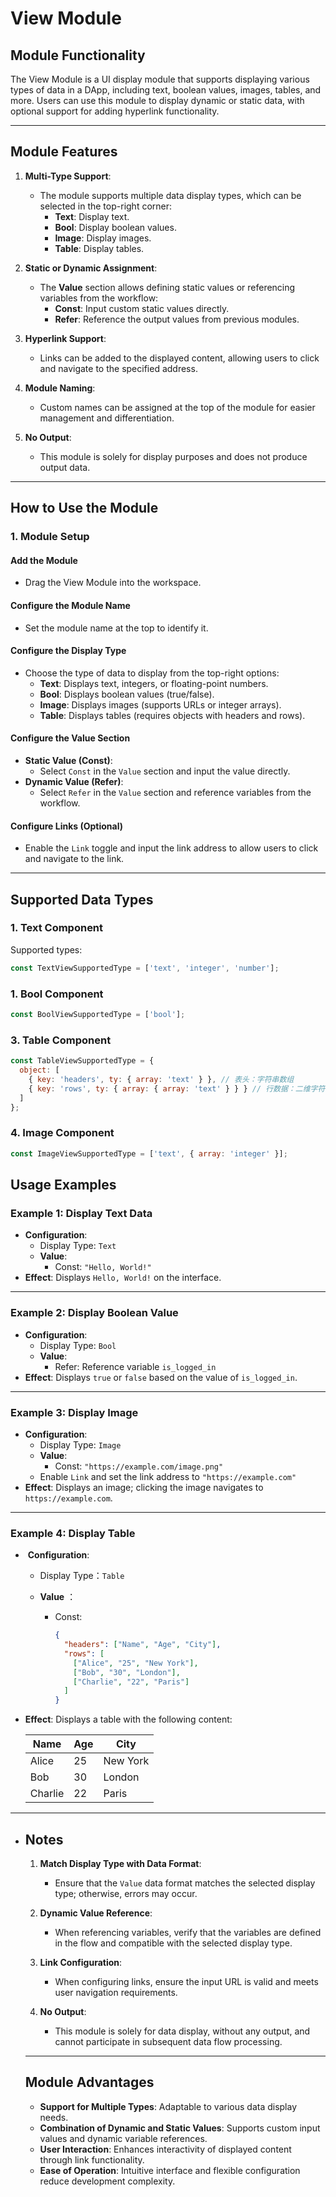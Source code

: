 
# View Module

## Module Functionality

The View Module is a UI display module that supports displaying various types of data in a DApp, including text, boolean values, images, tables, and more. Users can use this module to display dynamic or static data, with optional support for adding hyperlink functionality.

---

## Module Features

1. **Multi-Type Support**:
   - The module supports multiple data display types, which can be selected in the top-right corner:
     - **Text**: Display text.
     - **Bool**: Display boolean values.
     - **Image**: Display images.
     - **Table**: Display tables.

2. **Static or Dynamic Assignment**:
   - The **Value** section allows defining static values or referencing variables from the workflow:
     - **Const**: Input custom static values directly.
     - **Refer**: Reference the output values from previous modules.

3. **Hyperlink Support**:
   - Links can be added to the displayed content, allowing users to click and navigate to the specified address.

4. **Module Naming**:
   - Custom names can be assigned at the top of the module for easier management and differentiation.

5. **No Output**:
   - This module is solely for display purposes and does not produce output data.

---

## How to Use the Module

### 1. Module Setup

#### Add the Module

- Drag the View Module into the workspace.

#### Configure the Module Name

- Set the module name at the top to identify it.

#### Configure the Display Type

- Choose the type of data to display from the top-right options:
  - **Text**: Displays text, integers, or floating-point numbers.
  - **Bool**: Displays boolean values (true/false).
  - **Image**: Displays images (supports URLs or integer arrays).
  - **Table**: Displays tables (requires objects with headers and rows).

#### Configure the Value Section

- **Static Value (Const)**:
  - Select `Const` in the `Value` section and input the value directly.
- **Dynamic Value (Refer)**:
  - Select `Refer` in the `Value` section and reference variables from the workflow.

#### Configure Links (Optional)

- Enable the `Link` toggle and input the link address to allow users to click and navigate to the link.

---

## Supported Data Types

### 1. Text Component

Supported types:

```javascript
const TextViewSupportedType = ['text', 'integer', 'number'];
```



### 1. **Bool Component**

```javascript
const BoolViewSupportedType = ['bool'];
```



### 3. **Table Component**

```javascript
const TableViewSupportedType = {
  object: [
    { key: 'headers', ty: { array: 'text' } }, // 表头：字符串数组
    { key: 'rows', ty: { array: { array: 'text' } } } // 行数据：二维字符串数组
  ]
};
```



### 4. **Image Component**

```javascript
const ImageViewSupportedType = ['text', { array: 'integer' }];
```



## Usage Examples

### Example 1: Display Text Data

- **Configuration**:
  - Display Type: `Text`
  - **Value**:
    - Const: `"Hello, World!"`
- **Effect**: Displays `Hello, World!` on the interface.

---

### Example 2: Display Boolean Value

- **Configuration**:
  - Display Type: `Bool`
  - **Value**:
    - Refer: Reference variable `is_logged_in`
- **Effect**: Displays `true` or `false` based on the value of `is_logged_in`.

---

### Example 3: Display Image

- **Configuration**:
  - Display Type: `Image`
  - **Value**:
    - Const: `"https://example.com/image.png"`
  - Enable `Link` and set the link address to `"https://example.com"`
- **Effect**: Displays an image; clicking the image navigates to `https://example.com`.

---

### **Example 4: Display Table**
- ​	**Configuration**:
  - Display Type：`Table`
  - **Value** ：
    
    - Const:
      ```json
      {
        "headers": ["Name", "Age", "City"],
        "rows": [
          ["Alice", "25", "New York"],
          ["Bob", "30", "London"],
          ["Charlie", "22", "Paris"]
        ]
      }
      ```
- **Effect**: Displays a table with the following content:
  
  | Name    | Age  | City     |
  | ------- | ---- | -------- |
  | Alice   | 25   | New York |
  | Bob     | 30   | London   |
  | Charlie | 22   | Paris    |

---



- ## Notes

  1. **Match Display Type with Data Format**:
     - Ensure that the `Value` data format matches the selected display type; otherwise, errors may occur.

  2. **Dynamic Value Reference**:
     - When referencing variables, verify that the variables are defined in the flow and compatible with the selected display type.

  3. **Link Configuration**:
     - When configuring links, ensure the input URL is valid and meets user navigation requirements.

  4. **No Output**:
     - This module is solely for data display, without any output, and cannot participate in subsequent data flow processing.

  ---

  ## Module Advantages

  - **Support for Multiple Types**: Adaptable to various data display needs.
  - **Combination of Dynamic and Static Values**: Supports custom input values and dynamic variable references.
  - **User Interaction**: Enhances interactivity of displayed content through link functionality.
  - **Ease of Operation**: Intuitive interface and flexible configuration reduce development complexity.
